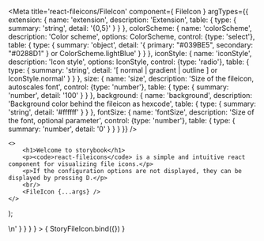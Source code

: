
<Meta
	title='react-fileicons/FileIcon'
	component={ FileIcon }
	argTypes={{
		extension: {
			name: 'extension',
			description: 'Extension',
			table: {
				type: {
					summary: 'string',
					detail: '<string>{0,5}'
				}
			}
		},
		colorScheme: {
			name: 'colorScheme',
			description: 'Color scheme',
			options: ColorScheme,
			control: {type: 'select'},
			table: {
				type: {
					summary: 'object',
					detail: '{ primary: "#039BE5", secondary: "#0288D1" } or ColorScheme.lightBlue'
				}
			}
		},
		iconStyle: {
			name: 'iconStyle',
			description: 'Icon style',
			options: IconStyle,
			control: {type: 'radio'},
			table: {
				type: {
					summary: 'string',
					detail: '[ normal | gradient | outline ] or IconStyle.normal'
				}
			}
		},
		size: {
			name: 'size',
			description: 'Size of the fileicon, autoscales font',
			control: {type: 'number'},
			table: {
				type: {
					summary: 'number',
					detail: '100'
				}
			}
		},
		background: {
			name: 'background',
			description: 'Background color behind the fileicon as hexcode',
			table: {
				type: {
					summary: 'string',
					detail: '#ffffff'
				}
			}
		},
		fontSize: {
			name: 'fontSize',
			description: 'Size of the font, optional parameter',
			control: {type: 'number'},
			table: {
				type: {
					summary: 'number',
					detail: '0'
				}
			}
		}
	}}
/>

	<>
		<h1>Welcome to storybook</h1>
		<p><code>react-fileicons</code> is a simple and intuitive react component for visualizing file icons.</p>
		<p>If the configuration options are not displayed, they can be displayed by pressing D.</p>
		<br/>
		<FileIcon {...args} />
	</>
);

<Canvas>
	<Story
		name='FileIcon'
		args={{
			extension: 'js',
			colorScheme: ColorScheme.lightBlue,
			iconStyle: IconStyle.normal,
			size: 80,
			background: '#fff',
			fontSize: 0
		}}
		parameters={
			{
				docs: {
					source: {
						code: '<FileIcon {\n'
						+ '    extension: "js",\n'
						+ '    colorScheme: ColorScheme.lightBlue,\n'
						+ '    iconStyle: IconStyle.normal,\n'
						+ '    size: 80,\n'
						+ '    background: "#fff",\n'
						+ '    fontSize: 0\n'
						+ '} />\n'
					}
				}
			}
		}
	>
		{ StoryFileIcon.bind({}) }
	</Story>
</Canvas>